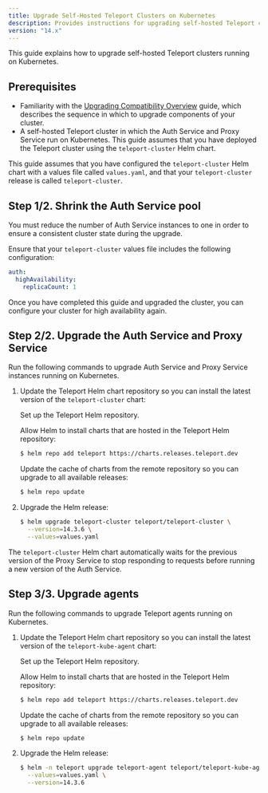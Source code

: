 ```yaml
---
title: Upgrade Self-Hosted Teleport Clusters on Kubernetes
description: Provides instructions for upgrading self-hosted Teleport clusters that run on Kubernetes. 
version: "14.x"
---
```


This guide explains how to upgrade self-hosted Teleport clusters running on
Kubernetes.

## Prerequisites

- Familiarity with the [Upgrading Compatibility Overview](/docs/ver/14.x/upgrading/overview) guide,
  which describes the sequence in which to upgrade components of your cluster.
- A self-hosted Teleport cluster in which the Auth Service and Proxy Service run
  on Kubernetes. This guide assumes that you have deployed the Teleport cluster
  using the `teleport-cluster` Helm chart.

This guide assumes that you have configured the `teleport-cluster` Helm chart
with a values file called `values.yaml`, and that your `teleport-cluster`
release is called `teleport-cluster`.

## Step 1/2. Shrink the Auth Service pool

You must reduce the number of Auth Service instances to one in order to ensure a
consistent cluster state during the upgrade.

Ensure that your `teleport-cluster` values file includes the following
configuration:

```yaml
auth:
  highAvailability:
    replicaCount: 1
```

Once you have completed this guide and upgraded the cluster, you can configure
your cluster for high availability again.

## Step 2/2. Upgrade the Auth Service and Proxy Service

Run the following commands to upgrade Auth Service and Proxy Service instances
running on Kubernetes.

1. Update the Teleport Helm chart repository so you can install the latest
   version of the `teleport-cluster` chart:

   Set up the Teleport Helm repository.

   Allow Helm to install charts that are hosted in the Teleport Helm repository:

   ```bash
   $ helm repo add teleport https://charts.releases.teleport.dev
   ```

   Update the cache of charts from the remote repository so you can upgrade to all
   available releases:

   ```bash
   $ helm repo update
   ```

2. Upgrade the Helm release:

   ```bash
   $ helm upgrade teleport-cluster teleport/teleport-cluster \
     --version=14.3.6 \
     --values=values.yaml
   ```

The `teleport-cluster` Helm chart automatically waits for the previous version
of the Proxy Service to stop responding to requests before running a new version
of the Auth Service.

## Step 3/3. Upgrade agents

Run the following commands to upgrade Teleport agents running on Kubernetes.

1. Update the Teleport Helm chart repository so you can install the latest
   version of the `teleport-kube-agent` chart:

   Set up the Teleport Helm repository.

   Allow Helm to install charts that are hosted in the Teleport Helm repository:

   ```bash
   $ helm repo add teleport https://charts.releases.teleport.dev
   ```

   Update the cache of charts from the remote repository so you can upgrade to all
   available releases:

   ```bash
   $ helm repo update
   ```

2. Upgrade the Helm release:

   ```bash
   $ helm -n teleport upgrade teleport-agent teleport/teleport-kube-agent \
     --values=values.yaml \
     --version=14.3.6
   ```
